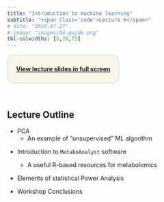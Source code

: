 ```yaml
---
title: "Introduction to machine learning"
subtitle: "<span class='code'>Lecture 5</span>"
# date: "2024-07-27"
# image: "images/04-guide.png"
tbl-colwidths: [5,20,75]
---
```


<!-- 1/2 DIAPOSITIVA STD (16:9) --> 
<!-- height="420" width="747"-->
 
<!-- 2/2 DIAPOSITIVA STD (4:3) -->
<!-- ```{=html} -->
<!-- <div style="text-align: center;"> -->
<!--   <iframe class="slide-deck" src="../lectures_slides/Lecture_05.pdf" height="450" width="600" style="border:border: 1px solid #2e3846; display: block; margin: auto;"></iframe> -->
<!-- </div> -->
<!-- ``` -->



::: {.custom-border style="border: 1px solid lightgray; padding: 10px 20px; background-color: #f9f6e7; border-radius: 15px; display: inline-block; text-align: center; margin: auto;"}
[**View lecture slides in full screen**](../lectures_slides/Lecture_05.pdf)
:::

<br>

## Lecture Outline

+ PCA
  + An example of "unsupervised" ML algorithm 
  
<!-- + Shifting the emphasis on **empirical prediction**  -->
<!--   + Distinction between supervised & **unsupervised** algorithms -->
<!--     + Unsupervised ML Example -->
<!--       + PCA  -->
+ Introduction to `MetaboAnalyst` software
  + A useful R-based resources for metabolomics 
+ Elements of statistical Power Analysis
+ Workshop Conclusions

  <!-- + `metaboanalyst`  -->
  <!-- + `MetSizeR` -->
 
